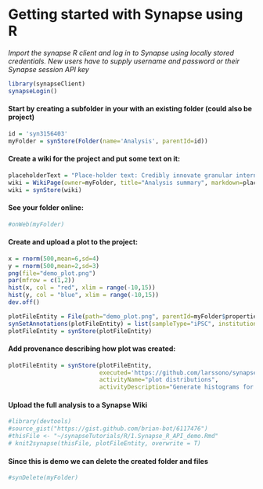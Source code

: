 # Getting started with Synapse using R

*Import the synapse R client and log in to Synapse using locally stored credentials. New users have to supply username and password or their Synapse session API key*
```r
library(synapseClient)
synapseLogin()
```


#### Start by creating a subfolder in your with an existing folder (could also be project)
```r
id = 'syn3156403'   
myFolder = synStore(Folder(name='Analysis', parentId=id))
```


#### Create a wiki for the project and put some text on it:
```r
placeholderText = "Place-holder text: Credibly innovate granular internal or organic sources whereas high standards in web-readiness. Energistically scale future-proof core competencies vis-a-vis impactful experiences. Dramatically synthesize integrated schemas with optimal networks."
wiki = WikiPage(owner=myFolder, title="Analysis summary", markdown=placeholderText)
wiki = synStore(wiki)
```

#### See your folder online:
```r
#onWeb(myFolder)
```

#### Create and upload a plot to the project:
```r
x = rnorm(500,mean=6,sd=4)
y = rnorm(500,mean=2,sd=3)
png(file="demo_plot.png")
par(mfrow = c(1,2))
hist(x, col = "red", xlim = range(-10,15))
hist(y, col = "blue", xlim = range(-10,15))
dev.off()

plotFileEntity = File(path="demo_plot.png", parentId=myFolder$properties$id)
synSetAnnotations(plotFileEntity) = list(sampleType="iPSC", institution="FredHutch", protocol="A43.6")
plotFileEntity = synStore(plotFileEntity)
```



#### Add provenance describing how plot was created:
```r
plotFileEntity = synStore(plotFileEntity, 
                          executed='https://github.com/larssono/synapseTutorials/blob/PEC_demo/R/1.Synapse_R_API_demo.Rmd', 
                          activityName="plot distributions", 
                          activityDescription="Generate histograms for demo",forceVersion=F)
```

#### Upload the full analysis to a Synapse Wiki
```r
#library(devtools)
#source_gist("https://gist.github.com/brian-bot/6117476")
#thisFile <- "~/synapseTutorials/R/1.Synapse_R_API_demo.Rmd"
# knit2synapse(thisFile, plotFileEntity, overwrite = T)
```

#### Since this is demo we can delete the created folder and files
```r
#synDelete(myFolder)
```



